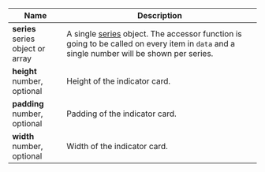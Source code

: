 | Name                                  | Description                                                                                                                                               |
| ------------------------------------- | --------------------------------------------------------------------------------------------------------------------------------------------------------- |
| **series**<br/>series object or array | A single [series](/api#series) object. The accessor function is going to be called on every item in `data` and a single number will be shown per series. |
| **height**<br/>number, optional       | Height of the indicator card.                                                                                                                             |
| **padding**<br/>number, optional      | Padding of the indicator card.                                                                                                                            |
| **width**<br/>number, optional        | Width of the indicator card.                                                                                                                              |
